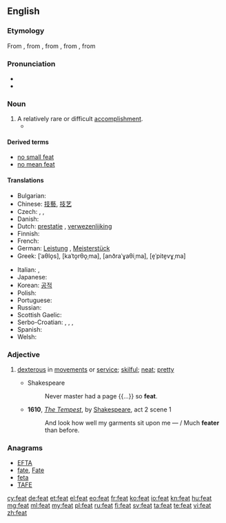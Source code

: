 {{also|feat.}}
==English==

===Etymology===
From {{etyl|enm|en}}, from {{etyl|xno|en}} {{term|fet||lang=fro|action, deed}}, from {{etyl|fro|en}} {{term|fait|lang=fro}}, from {{etyl|la|en}} {{term|factum|lang=la}}, from {{term|facio|facere|lang=la|to do, to make}}

===Pronunciation===
* {{rhymes|iːt}}
* {{homophones|lang=en|feet}}

===Noun===
{{en-noun}}

# A relatively rare or difficult [[accomplishment]].
#* {{quote-news
|year=2013
|date=January 22
|author=Phil McNulty
|title=Aston Villa 2-1 Bradford (3-4)
|work=BBC
|url=http://www.bbc.co.uk/sport/0/football/21022502
|page=
|passage=Bradford may have lost on the night but they stubbornly protected a 3-1 first-leg advantage to emulate a '''feat''' last achieved by Rochdale in 1962.}}

====Derived terms====
* [[no small feat]]
* [[no mean feat]]

====Translations====
{{trans-top|An accomplishment that's relatively rare or difficult}}
* Bulgarian: {{t+|bg|подвиг|m|sc=Cyrl}}
* Chinese: [[技藝]], [[技艺]]
* Czech: {{t+|cs|čin|m}}, {{t+|cs|výkon|m}}, {{t+|cs|kousek|m}}
* Danish: {{t-|da|præstation|c}}
* Dutch: [[prestatie]] {{f}}, [[verwezenlijking]] {{f}}
* Finnish: {{t+|fi|saavutus}}
* French: {{t+|fr|exploit|m}}
* German: [[Leistung]] {{f}}, [[Meisterstück]] {{n}}
* Greek: {{t+|el|άθλος|m}} [ˈaθlo̞s], {{t+|el|κατόρθωμα|n}} [kaˈto̞rθo̞ˌma], {{t+|el|ανδραγάθημα|n}} [anðraˈɣaθiˌma], {{t+|el|επίτευγμα|n}} [e̞ˈpite̞vɣˌma]
{{trans-mid}}
* Italian: {{t+|it|impresa|f}}, {{t-|it|prodezza|f}}
* Japanese: {{t+|ja|業績}}
* Korean: [[공적]]
* Polish: {{t+|pl|osiągnięcie}}
* Portuguese: {{t+|pt|feito}}
* Russian: {{t+|ru|подвиг|m|tr=pódvig}}
* Scottish Gaelic: {{t-|gd|cleas|m}}
* Serbo-Croatian: {{t-|sh|postignuće|n}}, {{t-|sh|čin|m}}, {{t-|sh|podvig|m}}, {{t-|sh|podhvat|m}}
* Spanish: {{t-|es|hazaña|f}}
* Welsh: {{t-|cy|cyflawniad}}
{{trans-bottom}}

===Adjective===
{{en-adj|feater|featest}}

# {{context|archaic}} [[dexterous]] in [[movement]]s or [[service]]; [[skilful]]; [[neat]]; [[pretty]]
#* Shakespeare
#*: Never master had a page {{...}} so '''feat'''.
#* '''1610''', ''[[s:The Tempest|The Tempest]]'', by [[w:William Shakespeare|Shakespeare]], act 2 scene 1
#*: And look how well my garments sit upon me &mdash; / Much '''feater''' than before.

===Anagrams===
* [[EFTA#English|EFTA]]
* [[fate#English|fate]], [[Fate#English|Fate]]
* [[feta#English|feta]]
* [[TAFE#English|TAFE]]

[[cy:feat]]
[[de:feat]]
[[et:feat]]
[[el:feat]]
[[eo:feat]]
[[fr:feat]]
[[ko:feat]]
[[io:feat]]
[[kn:feat]]
[[hu:feat]]
[[mg:feat]]
[[ml:feat]]
[[my:feat]]
[[pl:feat]]
[[ru:feat]]
[[fi:feat]]
[[sv:feat]]
[[ta:feat]]
[[te:feat]]
[[vi:feat]]
[[zh:feat]]